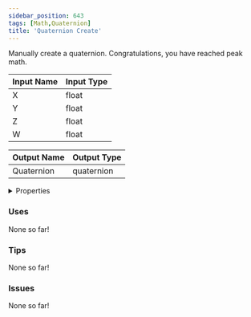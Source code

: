 ```yaml
---
sidebar_position: 643
tags: [Math,Quaternion]
title: 'Quaternion Create'
---
```


Manually create a quaternion. Congratulations, you have reached peak math.



<DocusaurusSvg />

| Input Name | Input Type |
|-----------|-----------|
| X | float |
| Y | float |
| Z | float |
| W | float |

| Output Name | Output Type |
|-----------|-----------|
| Quaternion | quaternion |


<details>
  <summary>Properties</summary>
  <div>
    <div>
    <table>
      <thead>
        <tr>
          <th>Is beta required?</th>
          <th>No</th>
        </tr>
        <tr>
          <th>Is this chip a trolling risk?</th>
          <th>No</th>
        </tr>
        <tr>
          <th>Is this chip a role assignment risk?</th>
          <th>No</th>
        </tr>
        <tr>
          <th>Chip UUID</th>
          <th>cff17d2a-4333-41da-81ac-2825f25bf819</th>
        </tr>
        <tr>
          <th>Room availability</th>
          <th>Available everywhere</th>
        </tr>
      </thead>
    </table>
    </div>
  </div>
</details>

### Uses

None so far!

### Tips

None so far!

### Issues

None so far!